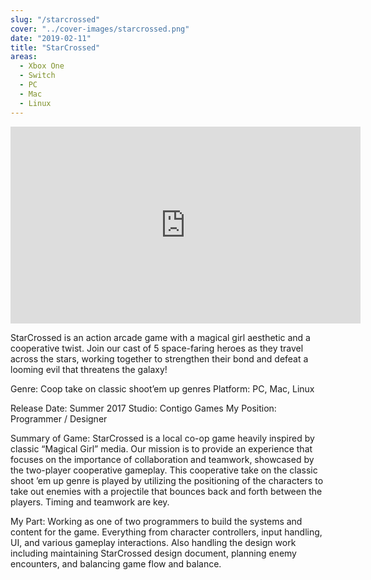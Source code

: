 ```yaml
---
slug: "/starcrossed"
cover: "../cover-images/starcrossed.png"
date: "2019-02-11"
title: "StarCrossed"
areas:
  - Xbox One
  - Switch
  - PC
  - Mac
  - Linux
---
```


<iframe width="560" height="315" src="https://www.youtube-nocookie.com/embed/noDHwOctLcA" frameborder="0" allow="accelerometer; autoplay; encrypted-media; gyroscope; picture-in-picture" allowfullscreen></iframe>

StarCrossed is an action arcade game with a magical girl aesthetic and a cooperative twist. 
Join our cast of 5 space-faring heroes as they travel across the stars, working together to 
strengthen their bond and defeat a looming evil that threatens the galaxy!

Genre: Coop take on classic shoot’em up genres
Platform: PC, Mac, Linux 

Release Date: Summer 2017
Studio: Contigo Games
My Position: Programmer / Designer

Summary of Game:
StarCrossed is a local co-op game heavily inspired by classic “Magical Girl” media. Our mission is to provide an experience that focuses on the importance of collaboration and teamwork, showcased by the two-player cooperative gameplay.
This cooperative take on the classic shoot ’em up genre is played by utilizing the positioning of the characters to take out enemies with a projectile that bounces back and forth between the players. Timing and teamwork are key.

My Part:
Working as one of two programmers to build the systems and content for the game. Everything from character controllers, input handling, UI, and various gameplay interactions.
Also handling the design work including maintaining StarCrossed design document, planning enemy encounters, and balancing game flow and balance.